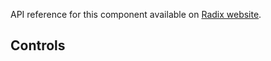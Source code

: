 
<Meta of={CheckboxStories} />

<Title>Checkbox</Title>

API reference for this component available on [Radix website](https://www.radix-ui.com/primitives/docs/components/checkbox#api-reference).

<Primary />

## Controls

<Controls />
